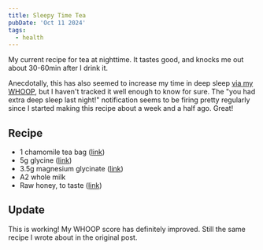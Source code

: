 ```yaml
---
title: Sleepy Time Tea
pubDate: 'Oct 11 2024'
tags:
  - health
---
```


My current recipe for tea at nighttime. It tastes good, and knocks me out about 30-60min after I drink it.

Anecdotally, this has also seemed to increase my time in deep sleep [via my WHOOP](/the-whoop-is-quite-cool), but I haven't tracked it well enough to know for sure. The "you had extra deep sleep last night!" notification seems to be firing pretty regularly since I started making this recipe about a week and a half ago. Great!

## Recipe

- 1 chamomile tea bag ([link](https://amzn.to/3ZO7Suc))
- 5g glycine ([link](https://amzn.to/47QvHDw))
- 3.5g magnesium glycinate ([link](https://purebulk.com/products/magnesium-glycinate))
- A2 whole milk
- Raw honey, to taste ([link](https://amzn.to/3ZRK9t7))

## Update

This is working! My WHOOP score has definitely improved. Still the same recipe I wrote about in the original post.

<Tweet id="https://x.com/kristianf_/status/1844764426391458227" theme="dark" />
